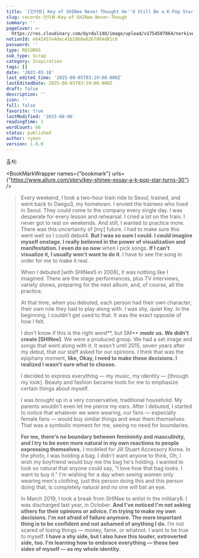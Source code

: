 ```yaml
---
title: '[인터뷰] Key of SHINee Never Thought He''d Still Be a K-Pop Star at 30'
slug: records-인터뷰-Key-of-SHINee-Never-Though
summary: ''
pageCover: >-
  https://res.cloudinary.com/dyrdul1dd/image/upload/v1754507864/norkive-notion-images/1754507864071-E1_84_8B_E1_85_B5_E1_84_85_E1_85_B3_E1_86_B7_E1_84_8B_E1_85_A5_E1_86_B9_E1_84_82_E1_85_B3_E1_86_AB_E1_84_82_E1_85_A9_E1_84_90_E1_85_B3_E1_84_87_E1_85_AE_E1_86_A8_286_29.png
notionId: e641457e4dec41b18b8e6267884d81c0
password: ''
type: RECORDS
sub_type: Scrap
category: Inspiration
tags: []
date: '2022-03-18'
last_edited_time: '2025-08-05T03:19:00.000Z'
lastEditedDate: 2025-08-05T03:19:00.000Z
draft: false
description: ''
icon: ''
full: false
favorite: true
lastModified: '2025-08-06'
readingTime: 1
wordCount: 66
status: published
author: ryoon
version: 1.0.0
---
```


출처: 


<BookMarkWrapper names={"bookmark"} urls={"https://www.allure.com/story/key-shinee-essay-a-k-pop-star-turns-30"} />

>   
>   
> Every weekend, I took a two-hour train ride to Seoul, trained, and went back to Daegu3, my hometown. I envied the trainees who lived in Seoul. They could come to the company every single day. I was desperate for every lesson and rehearsal. I cried a lot on the train. I never got to rest on weekends. And still, I wanted to practice more. There was this uncertainty of [my] future. I had to make sure this went well so I could debut4. **But I was so sure I could. I could imagine myself onstage. I really believed in the power of visualization and manifestation. I even do so now** when I pick songs. **If I can't visualize it, I usually won't want to do it**. I have to see the song in order for me to make it real.  
>   
>   
> 
> When I debuted [with SHINee5 in 2008], it was nothing like I imagined. There are the stage performances, plus TV interviews, variety shows, preparing for the next album, and, of course, all the practice.  
>   
> At that time, when you debuted, each person had their own character, their own role they had to play along with. I was shy, quiet Key. In the beginning, I couldn't get used to that. It was the exact opposite of how I felt.  
>   
> I don't know if this is the right word**, but SM** _**made**_ **us. We didn't create [SHINee]**. We were a produced group. We had a set image and songs that went along with it. It wasn't until 2015, seven years after my debut, that our staff asked for our opinions. I think that was the epiphany moment, **like, Okay, I need to make these decisions. I realized I wasn't sure what to choose.**  
>   
> 
> I decided to express everything — my music, my identity — [through my look]. Beauty and fashion became tools for me to emphasize certain things about myself.  
>   
> I was brought up in a very conservative, traditional household. My parents wouldn't even let me pierce my ears. After I debuted, I started to notice that whatever we were wearing, our fans — especially female fans — would buy similar things and wear them themselves. That was a symbolic moment for me, seeing no need for boundaries.   
>   
>  **For me, there's no boundary between femininity and masculinity, and I try to be even more natural in my own reactions to people expressing themselves.** I modeled for Jill Stuart Accessory Korea. In the photo, I was holding a bag. I didn't want anyone to think, Oh, I wish my boyfriend would buy me the bag he's holding. I wanted to look so natural that anyone could say, "I love how that bag looks. I want to buy it." I'm wishing for a day when seeing women only wearing men's clothing, just this person doing this and this person doing that, is completely natural and no one will bat an eye.  
>   
>   
> 
> In March 2019, I took a break from SHINee to enlist in the military8. I was discharged last year, in October. **And I've noticed I'm not asking others for their opinions or advice. I'm trying to make my own decisions. I'm not afraid of failure anymore. The more important thing is to be confident and not ashamed of anything I do.** I’m not scared of losing things — money, fame, or whatnot. I want to be true to myself. **I have a shy side, but I also have this louder, extroverted side, too. I'm learning how to embrace everything — these two sides of myself — as my whole identity.**  
>   
>   
> 
